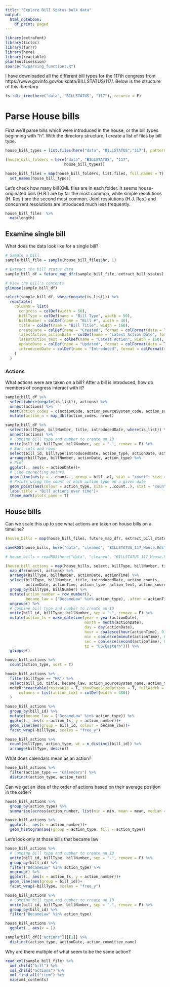 ```yaml
---
title: "Explore Bill Status bulk data"
output: 
  html_notebook:
    df_print: paged
---
```


```r
library(extrafont)
library(tictoc)
library(furrr)
library(here)
library(reactable)
plan(multisession)
source("R/parsing_functions.R")
```

I have downloaded all the different bill types for the 117th congress from https://www.govinfo.gov/bulkdata/BILLSTATUS/117/.
Below is the structure of this directory

```r
fs::dir_tree(here("data", "BILLSTATUS", "117"), recurse = F)
```

# Parse House bills

First we'll parse bills which were introduced in the house, or the bill types beginning with "h".
With the directory structure, I create a list of files by bill type.

```r
house_bill_types = list.files(here("data", "BILLSTATUS","117"), pattern = "^h")

(house_bill_folders = here("data", "BILLSTATUS", "117", 
                          house_bill_types))

house_bill_files = map(house_bill_folders, list.files, full.names = T) %>% 
  set_names(house_bill_types)

```

Let's check how many bill XML files are in each folder.
It seems house-originated bills (H.R.) are by far the most common, while simple resolutions (H. Res.) are the second most common.
Joint resolutions (H.J. Res.) and concurrent resolutions are introduced much less frequently.

```r
house_bill_files  %>% 
  map(length)
```

## Examine single bill

What does the data look like for a single bill?

```r
# Sample a bill
sample_bill_file = sample(house_bill_files$hr, 1)

# Extract the bill status data
sample_bill_df = future_map_dfr(sample_bill_file, extract_bill_status)

# View the bill's contents
glimpse(sample_bill_df)

```


```r
select(sample_bill_df, where(negate(is_list))) %>% 
  reactable(
    columns = list(
      congress = colDef(width = 60),
      billType = colDef(name = "Bill Type", width = 50),
      billNumber = colDef(name = "Bill #", width = 40),
      title = colDef(name = "Bill Title", width = 160),
      createDate = colDef(name = "Created", format = colFormat(date = T, locales = "en-GB")),
      latestAction_actionDate = colDef(name = "Latest Action Date", format = colFormat(date = T, locales = "en-GB")),
      latestAction_text = colDef(name = "Latest Action", width = 160),
      updateDate = colDef(name = "Updated", format = colFormat(date = T, locales = "en-GB")),
      introducedDate = colDef(name = "Introduced", format = colFormat(date = T, locales = "en-GB"))
    )
  )
```
### Actions

What actions were are taken on a bill?
After a bill is introduced, how do members of congress interact with it? 


```r
sample_bill_df %>% 
  select(where(negate(is_list)), actions) %>% 
  unnest(actions) %>% 
  nest(action_codes = c(actionCode, action_sourceSystem_code, action_sourceSystem_name)) %>% 
  mutate(action_n = map_dbl(action_codes, nrow))
```


```r
sample_bill_df %>% 
  select(billType, billNumber, title, introducedDate, where(is_list)) %>%
  unnest(actions) %>% 
  # Combine bill type and number to create an ID
  unite(bill_id, billType, billNumber, sep = "-", remove = F) %>% 
  # Sort cols and rows
  select(bill_id, billType:introducedDate, action_type, actionDate, action_text, action_committee_name, action_sourceSystem_name) %>% 
  arrange(billType, billNumber, actionDate, action_type) %>% 
  # Plot
  ggplot(., aes(x = actionDate))+
  # Line connecting points
  geom_line(aes(y = ..count.., group = bill_id), stat = "count", size = .7)+
  # Points using the count of each action type on a given date
  geom_point(aes(colour = action_type, size = ..count..), stat = "count")+
  labs(title = "Bill actions over time")+
  theme_mark(plots_pane = T)
```

## House bills

Can we scale this up to see what actions are taken on house bills on a timeline?

```r
(house_bills = map(house_bill_files, future_map_dfr, extract_bill_status))

saveRDS(house_bills, here("data", "cleaned", "BILLSTATUS_117_House.Rds"))

# house_bills = readRDS(here("data", "cleaned", "BILLSTATUS_117_House.Rds"))
```

```r
(house_bill_actions = map(house_bills, select, billType, billNumber, title, introducedDate, actions, action_counts) %>% 
  map_dfr(unnest, actions) %>% 
  arrange(billType, billNumber, actionDate, actionTime) %>% 
  select(billType, billNumber, title, introducedDate, action_counts, 
         actionDate, actionTime, action_type, action_text, action_sourceSystem_name, actionCode, action_committee_name) %>% 
  group_by(billType, billNumber) %>% 
  mutate(action_number = row_number(),
         became_law = ("BecameLaw" %in% action_type), .after = actionTime) %>% 
  ungroup() %>% 
  # Combine bill type and number to create an ID
  unite(bill_id, billType, billNumber, sep = "-", remove = F) %>% 
  mutate(action_ts = make_datetime(year = year(actionDate),
                                   month = month(actionDate), 
                                   day = day(actionDate), 
                                   hour = coalesce(hour(actionTime), 0), 
                                   min = coalesce(minute(actionTime), 0), 
                                   sec = coalesce(second(actionTime), 0), 
                                   tz = "US/Eastern"))) %>% 
  glimpse()
```

```r
house_bill_actions %>% 
  count(action_type, sort = T)
```


```r
house_bill_actions %>% 
  filter(billType == "HR") %>% 
  select(bill_id, title, became_law, action_sourceSystem_name, action_ts, action_type, actionCode, action_text) %>% 
  mokeR::reactable(resizable = T, showPageSizeOptions = T, fullWidth = F, groupBy = "bill_id", style = list(fontSize = 14),
      columns = list(action_text = colDef(width = 480))
  )
```


```r
house_bill_actions %>% 
  group_by(bill_id) %>% 
  mutate(became_law = ("BecameLaw" %in% action_type)) %>% 
  ggplot(., aes(x = action_ts, y = action_number))+
  geom_line(aes(group = bill_id, colour = became_law))+
  facet_wrap(~billType, scales = "free_y")
```

```r
house_bill_actions %>% 
  count(billType, action_type, wt = n_distinct(bill_id)) %>% 
  arrange(billType, desc(n))
```
What does calendars mean as an action?

```r
house_bill_actions %>% 
  filter(action_type == "Calendars") %>% 
  distinct(action_type, action_text)
```


Can we get an idea of the order of actions based on their average position in the order?

```r
house_bill_actions %>% 
  group_by(action_type) %>% 
  summarise(across(action_number, list(min = min, mean = mean, median = median, max = max)))
```

```r
house_bill_actions %>% 
  ggplot(., aes(x = action_number))+
  geom_histogram(aes(group = action_type, fill = action_type))
```


Let's look only at those bills that became law

```r
house_bill_actions %>% 
  # Combine bill type and number to create an ID
  unite(bill_id, billType, billNumber, sep = "-", remove = F) %>% 
  group_by(bill_id) %>% 
  filter("BecameLaw" %in% action_type) %>%
  ungroup() %>% 
  ggplot(., aes(x = action_ts, y = action_number))+
  geom_line(aes(group = bill_id))+
  facet_wrap(~billType, scales = "free_y")
```
```r
house_bill_actions %>% 
  # Combine bill type and number to create an ID
  unite(bill_id, billType, billNumber, sep = "-", remove = F) %>% 
  group_by(bill_id) %>% 
  filter("BecameLaw" %in% action_type)
```



```r
house_bill_actions %>% 
  ggplot(., aes(x = ))
```


```r
sample_bill_df[["actions"]][[1]] %>% 
  distinct(action_type, actionDate, action_committee_name)
```


Why are there multiple of what seem to be the same action?

```r
read_xml(sample_bill_file) %>% 
  xml_child("bill") %>% 
  xml_child("actions") %>% 
  xml_find_all("item") %>% 
  map(xml_contents)
```



